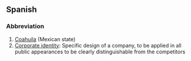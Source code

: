==Spanish==
===Abbreviation===
#[[Coahuila]] (Mexican state)
#[[Corporate identity]]: Specific design of a company, to be applied in all public appearances to be clearly distinguishable from the competitors